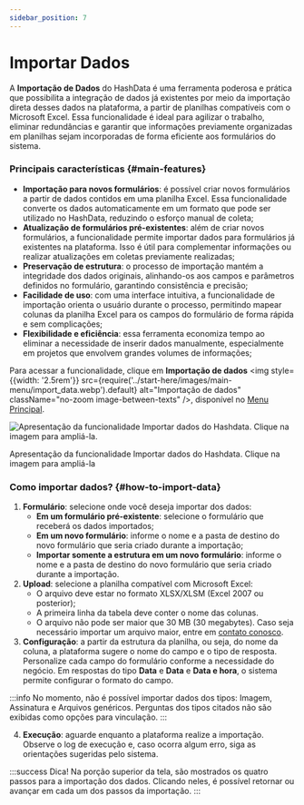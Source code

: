 ```yaml
---
sidebar_position: 7
---
```


# Importar Dados

A **Importação de Dados** do HashData é uma ferramenta poderosa e prática que possibilita a integração de dados já
existentes por meio da importação direta desses dados na plataforma, a partir de planilhas compatíveis com o Microsoft Excel.
Essa funcionalidade é ideal para agilizar o trabalho, eliminar redundâncias e garantir que informações previamente
organizadas em planilhas sejam incorporadas de forma eficiente aos formulários do sistema.

### Principais características {#main-features}
- **Importação para novos formulários**: é possível criar novos formulários a partir de dados contidos em uma planilha Excel.
Essa funcionalidade converte os dados automaticamente em um formato que pode ser utilizado no HashData, reduzindo o esforço
manual de coleta;
- **Atualização de formulários pré-existentes**: além de criar novos formulários, a funcionalidade permite importar dados para
formulários já existentes na plataforma. Isso é útil para complementar informações ou realizar atualizações em coletas previamente
realizadas;
- **Preservação de estrutura**: o processo de importação mantém a integridade dos dados originais, alinhando-os aos campos
e parâmetros definidos no formulário, garantindo consistência e precisão;
- **Facilidade de uso**: com uma interface intuitiva, a funcionalidade de importação orienta o usuário durante o processo,
permitindo mapear colunas da planilha Excel para os campos do formulário de forma rápida e sem complicações;
- **Flexibilidade e eficiência**: essa ferramenta economiza tempo ao eliminar a necessidade de inserir dados manualmente,
especialmente em projetos que envolvem grandes volumes de informações;

Para acessar a funcionalidade, clique em **Importação de dados** <img style={{width: '2.5rem'}}
src={require('../start-here/images/main-menu/import_data.webp').default} alt="Importação de dados"
className="no-zoom image-between-texts" />, disponível no [Menu Principal](/start-here/main-page#main-menu).

![Apresentação da funcionalidade Importar dados do Hashdata. Clique na imagem para ampliá-la.](./images/import_data.gif
"Apresentação da funcionalidade Importar dados do Hashdata. Clique na imagem para ampliá-la.")
<p className="image-caption">Apresentação da funcionalidade Importar dados do Hashdata. Clique na imagem para ampliá-la</p>

### Como importar dados? {#how-to-import-data}
1. **Formulário**: selecione onde você deseja importar dos dados:
   - **Em um formulário pré-existente**: selecione o formulário que receberá os dados importados;
   - **Em um novo formulário**: informe o nome e a pasta de destino do novo formulário que seria criado durante a
   importação;
   - **Importar somente a estrutura em um novo formulário**: informe o nome e a pasta de destino do novo formulário
   que seria criado durante a importação.
2. **Upload**: selecione a planilha compatível com Microsoft Excel:
    - O arquivo deve estar no formato XLSX/XLSM (Excel 2007 ou posterior);
    - A primeira linha da tabela deve conter o nome das colunas.
    - O arquivo não pode ser maior que 30 MB (30 megabytes). Caso seja necessário importar um arquivo maior,
   entre em [contato conosco](/#user-support).
3. **Configuração**: a partir da estrutura da planilha, ou seja, do nome da coluna, a plataforma sugere o nome do campo
e o tipo de resposta. Personalize cada campo do formulário conforme a necessidade do negócio. Em respostas do tipo **Data**
e **Data** e **Data e hora**, o sistema permite configurar o formato do campo.

:::info
No momento, não é possível importar dados dos tipos: Imagem, Assinatura e Arquivos genéricos. Perguntas dos tipos
citados não são exibidas como opções para vinculação.
:::

4. **Execução**: aguarde enquanto a plataforma realize a importação. Observe o log de execução e, caso ocorra algum erro,
siga as orientações sugeridas pelo sistema.

:::success Dica!
Na porção superior da tela, são mostrados os quatro passos para a importação dos dados. Clicando neles, é possível
retornar ou avançar em cada um dos passos da importação.
:::

